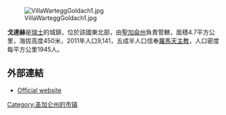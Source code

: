 [[Image:VillaWarteggGoldach1.jpg|right]]

'''戈達赫'''是[[瑞士|瑞士]]的城鎮，位於該國東北部，由[[聖加侖州|聖加侖州]]負責管轄，面積4.7平方公里，海拔高度450米，2011年人口9,141，五成半人口信奉[[羅馬天主教|羅馬天主教]]，人口密度每平方公里1945人。

==外部連結==
* [http://www.goldach.ch Official website] {{Wayback|url=http://www.goldach.ch/ |date=20071114113942 }} {{de icon}}

{{Switzerland-geo-stub}}
[[Category:圣加仑州的市镇|Category:圣加仑州的市镇]]